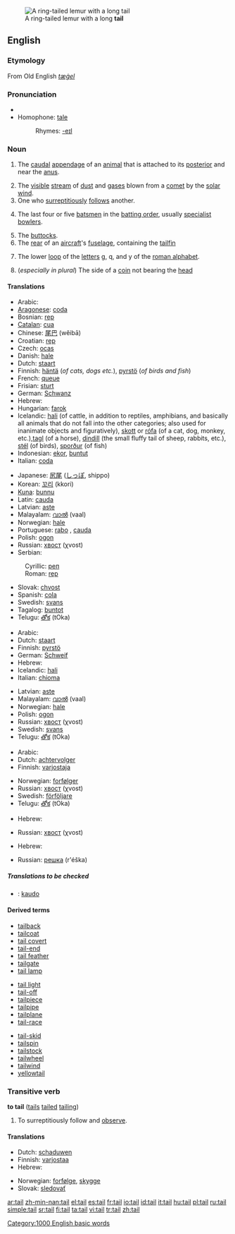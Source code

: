 [[Image:Ring_tailed_lemurs.jpg|thumb|A ring-tailed lemur with a long '''tail''']]
==English==

===Etymology===
From Old English ''[[tæġel]]''
===Pronunciation===
*{{audio|en-us-tail.ogg|Audio (US)}}
* Homophone: [[tale]]
*:Rhymes: [[Rhymes:English:-eɪl|-eɪl]]
===Noun===
{{en-noun}}

# {{anatomy}} The [[caudal]] [[appendage]] of an [[animal]] that is attached to its [[posterior]] and near the [[anus]].
# The [[visible]] [[stream]] of [[dust]] and [[gas]]es blown from a [[comet]] by the [[solar wind]].
# One who [[surreptitious]]ly [[follow]]s another.
# {{Cricket}} The last four or five [[batsman|batsmen]] in the [[batting order]], usually [[specialist]] [[bowlers]].
# The [[buttocks]].
# The [[rear]] of an [[aircraft]]'s [[fuselage]], containing the [[tailfin]]
# {{Typography}} The lower [[loop]] of the [[letter]]s g, q, and y of the [[roman alphabet]].
#(''especially in plural'') The side of a [[coin]] not bearing the [[head]]

====Translations====
{{trans-top|tail of animal}}
*Arabic: {{ARchar|[[ذنب]]}} {{Unicode|(ðánab)}} {{m}}
*[[Aragonese]]: [[coda]] {{f}}
*Bosnian: [[rep#Bosnian|rep]] {{m}}
*[[Catalan]]: [[cua]] {{f}}
*Chinese: [[尾巴]] (wěibā)
*Croatian: [[rep#Croatian|rep]] {{m}}
*Czech: [[ocas]] {{m}}
*Danish: [[hale#Danish|hale]] {{c}}
*Dutch: [[staart]] {{m}}
*Finnish: [[häntä]] (''of cats, dogs etc.''), [[pyrstö]] (''of birds and fish'')
*French: [[queue#French|queue]] {{f}}
*Frisian: [[sturt]]
*German: [[Schwanz]] {{m}}
*Hebrew: {{he-translation|זנב|zanáv}} {{m}}
*Hungarian: [[farok]]
*Icelandic: [[hali]] {{m}} (of cattle, in addition to reptiles, amphibians, and basically all animals that do not fall into the other categories; also used for inanimate objects and figuratively), [[skott]] {{n}} or [[rófa]] {{f}} (of a cat, dog, monkey, etc.),[[tagl]] (of a horse), [[dindill]] {{m}} (the small fluffy tail of sheep, rabbits, etc.), [[stél]] {{n}} (of birds), [[sporður]] {{m}} (of fish)
*Indonesian: [[ekor]], [[buntut]]
*Italian: [[coda#Italian|coda]] {{f}}
{{trans-mid}}
*Japanese: [[尻尾]] ([[しっぽ]], shippo)
*Korean: [[꼬리]] (kkori)
*[[Kuna]]: [[bunnu]]
*Latin: [[cauda]]
*Latvian: [[aste]] {{f}}
*Malayalam: [[വാല്‍]] (vaal)
*Norwegian: [[hale]] {{m}}
*Portuguese: [[rabo]] {{m}}, [[cauda]] {{f}}
*Polish: [[ogon]] {{m}}
*Russian: [[хвост]] (χvost) {{m}}
*Serbian:
:Cyrillic: [[реп#Serbian|реп]] {{m}}
:Roman: [[rep#Serbian|rep]] {{m}}
*Slovak: [[chvost]] {{m}}
*Spanish: [[cola#Spanish|cola]] {{f}}
*Swedish: [[svans]] {{c}}
*Tagalog: [[buntot]] {{n}}
*Telugu: [[తోక]] (tOka)
{{trans-bottom}}

{{trans-top|comet tail}}
*Arabic: {{ARchar|[[ذنب]]}} {{Unicode|(ðánab)}} {{m}}
*Dutch: [[staart]] {{m}}
*Finnish: [[pyrstö]]
*German: [[Schweif]] {{m}}
*Hebrew: {{he-translation|שובל|shovál}} {{m}}
*Icelandic: [[hali]] {{m}}
*Italian: [[chioma]] {{f}}
{{trans-mid}}
*Latvian: [[aste]] {{f}}
*Malayalam: [[വാല്‍]] (vaal)
*Norwegian: [[hale]] {{m}}
*Polish: [[ogon]] {{m}}
*Russian: [[хвост]] (χvost) {{m}}
*Swedish: [[svans]] {{c}}
*Telugu: [[తోక]] (tOka)
{{trans-bottom}}

{{trans-top|surreptitious follower}}
*Arabic: {{ARchar|[[ذنب]]}} {{Unicode|(ðánab)}} {{m}}
*Dutch: [[achtervolger]] {{m}}
*Finnish: [[varjostaja]]
{{trans-mid}}
*Norwegian: [[forfølger]] {{m}}
*Russian: [[хвост]] (χvost) {{m}}
*Swedish: [[förföljare]] {{c}}
*Telugu: [[తోక]] (tOka)
{{trans-bottom}}

{{trans-top|cricket term}}
{{trans-mid}}
{{trans-bottom}}

{{trans-top|buttocks}}
{{trans-mid}}
{{trans-bottom}}

{{trans-top|the rear of an aircraft's fuselage, containing the tailfin}}
*Hebrew: {{he-translation|זנב|zanáv}} {{m}}
{{trans-mid}}
*Russian: [[хвост]] (χvost) {{m}}
{{trans-bottom}}

{{trans-top|(typography) The lower loop of the letters g, q, and y of the roman alphabet}}
{{trans-mid}}
{{trans-bottom}}

{{trans-top|The side of a coin not bearing the head}}
*Hebrew: {{he-translation|פלי|páli}} <!-- what's the gender of this?? -->
{{trans-mid}}
*Russian: [[решка]] (r'éška) {{m}}
{{trans-bottom}}

=====Translations to be checked=====
{{checktrans}}
*{{ttbc|Ido}}: [[kaudo]]

====Derived terms====
{{top3}}
*[[tailback]]
*[[tailcoat]]
*[[tail covert]]
*[[tail-end]]
*[[tail feather]]
*[[tailgate]]
*[[tail lamp]]
{{mid3}}
*[[tail light]]
*[[tail-off]]
*[[tailpiece]]
*[[tailpipe]]
*[[tailplane]]
*[[tail-race]]
{{mid3}}
*[[tail-skid]]
*[[tailspin]]
*[[tailstock]]
*[[tailwheel]]
*[[tailwind]]
*[[yellowtail]]
{{bottom3}}

===Transitive verb===
'''to tail''' ([[tails]] [[tailed]] [[tailing]])

# To surreptitiously follow and [[observe]].

====Translations====
{{trans-top|to tail}}
*Dutch: [[schaduwen]]
*Finnish: [[varjostaa]]
*Hebrew: {{he-translation|לזנב|lezanév}}
{{trans-mid}}
*Norwegian: [[forfølge]], [[skygge]]
*Slovak: [[sledovať]]
{{trans-bottom}}

[[Category:1000 English basic words]]

[[ar:tail]]
[[zh-min-nan:tail]]
[[el:tail]]
[[es:tail]]
[[fr:tail]]
[[io:tail]]
[[id:tail]]
[[it:tail]]
[[hu:tail]]
[[pl:tail]]
[[ru:tail]]
[[simple:tail]]
[[sr:tail]]
[[fi:tail]]
[[ta:tail]]
[[vi:tail]]
[[tr:tail]]
[[zh:tail]]